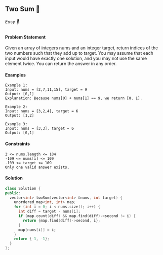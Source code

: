 ## Two Sum 🎯

###### Easy 🤔

#### Problem Statement
Given an array of integers nums and an integer target, return indices of the
two numbers such that they add up to target. You may assume that each input
would have exactly one solution, and you may not use the same element twice. You
can return the answer in any order.

#### Examples
```
Example 1:
Input: nums = [2,7,11,15], target = 9
Output: [0,1]
Explanation: Because nums[0] + nums[1] == 9, we return [0, 1].

Example 2:
Input: nums = [3,2,4], target = 6
Output: [1,2]

Example 3:
Input: nums = [3,3], target = 6
Output: [0,1]
```

#### Constraints
```
2 <= nums.length <= 104
-109 <= nums[i] <= 109
-109 <= target <= 109
Only one valid answer exists.
```

#### Solution
```cpp
class Solution {
public:
  vector<int> twoSum(vector<int> &nums, int target) {
    unordered_map<int, int> map;
    for (int i = 0; i < nums.size(); i++) {
      int diff = target - nums[i];
      if (map.count(diff) && map.find(diff)->second != i) {
        return {map.find(diff)->second, i};
      }
      map[nums[i]] = i;
    }
    return {-1, -1};
  }
};
```